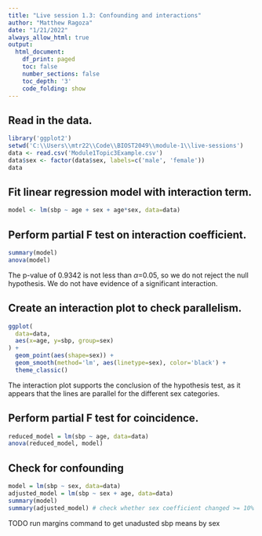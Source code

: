 ```yaml
---
title: "Live session 1.3: Confounding and interactions"
author: "Matthew Ragoza"
date: "1/21/2022"
always_allow_html: true
output:
  html_document:
    df_print: paged
    toc: false
    number_sections: false
    toc_depth: '3'
    code_folding: show
---
```


## Read in the data.

```r
library('ggplot2')
setwd('C:\\Users\\mtr22\\Code\\BIOST2049\\module-1\\live-sessions')
data <- read.csv('Module1Topic3Example.csv')
data$sex <- factor(data$sex, labels=c('male', 'female'))
data
```

## Fit linear regression model with interaction term.

```r
model <- lm(sbp ~ age + sex + age*sex, data=data)
```

## Perform partial F test on interaction coefficient.

```r
summary(model)
anova(model)
```
The p-value of 0.9342 is not less than $\alpha$=0.05, so we do not reject the null hypothesis. We do not have evidence of a significant interaction.

## Create an interaction plot to check parallelism.

```r
ggplot(
  data=data,
  aes(x=age, y=sbp, group=sex)
) +
  geom_point(aes(shape=sex)) +
  geom_smooth(method='lm', aes(linetype=sex), color='black') +
  theme_classic()
```

The interaction plot supports the conclusion of the hypothesis test, as it appears that the lines are parallel for the different sex categories.

## Perform partial F test for coincidence.

```r
reduced_model = lm(sbp ~ age, data=data)
anova(reduced_model, model)
```

## Check for confounding

```r
model = lm(sbp ~ sex, data=data)
adjusted_model = lm(sbp ~ sex + age, data=data)
summary(model)
summary(adjusted_model) # check whether sex coefficient changed >= 10%
```

TODO run margins command to get unadusted sbp means by sex
